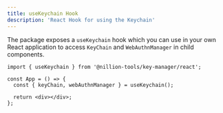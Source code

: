 ```yaml
---
title: useKeychain Hook
description: 'React Hook for using the Keychain'
---
```


The package exposes a `useKeychain` hook which you can use in your own React application to access `KeyChain` and `WebAuthnManager` in child components.

```tsx
import { useKeychain } from '@nillion-tools/key-manager/react';

const App = () => {
  const { keyChain, webAuthnManager } = useKeychain();

  return <div></div>;
};
```
